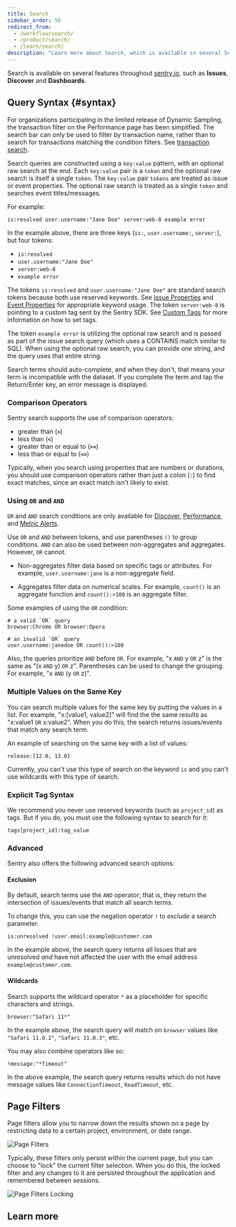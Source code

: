 ```yaml
---
title: Search
sidebar_order: 50
redirect_from:
  - /workflow/search/
  - /product/search/
  - /learn/search/
description: "Learn more about Search, which is available in several Sentry features."
---
```


Search is available on several features throughout [sentry.io](https://sentry.io), such as **Issues**, **Discover** and **Dashboards**.

## Query Syntax {#syntax}

<Note>

For organizations participating in the limited release of Dynamic Sampling, the transaction filter on the Performance page has been simplified. The search bar can only be used to filter by transaction name, rather than to search for transactions matching the condition filters. See [transaction search](/product/performance/filters-display/#filtering-transactions).

</Note>

Search queries are constructed using a `key:value` pattern, with an optional raw search at the end. Each `key:value` pair is a `token` and the optional raw search is itself a single `token`. The `key:value` pair `tokens` are treated as issue or event properties. The optional raw search is treated as a single `token` and searches event titles/messages.

For example:

```
is:resolved user.username:"Jane Doe" server:web-8 example error
```

In the example above, there are three keys (`is:`, `user.username:`, `server:`), but four tokens:

- `is:resolved`
- `user.username:"Jane Doe"`
- `server:web-8`
- `example error`

The tokens `is:resolved` and `user.username:"Jane Doe"` are standard search tokens because both use reserved keywords. See [Issue Properties](/product/sentry-basics/search/searchable-properties/#issue-properties) and [Event Properties](/product/sentry-basics/search/searchable-properties/#event-properties) for appropriate keyword usage. The token `server:web-8` is pointing to a custom tag sent by the Sentry SDK. See [Custom Tags](/product/sentry-basics/search/searchable-properties/#custom-tags) for more information on how to set tags.

The token `example error` is utilizing the optional raw search and is passed as part of the issue search query (which uses a CONTAINS match similar to SQL). When using the optional raw search, you can provide _one_ string, and the query uses that entire string.

Search terms should auto-complete, and when they don't, that means your term is incompatible with the dataset. If you complete the term and tap the Return/Enter key, an error message is displayed.

### Comparison Operators

Sentry search supports the use of comparison operators:

- greater than (**`>`**)
- less than (**`<`**)
- greater than or equal to (**`>=`**)
- less than or equal to (**`<=`**)

Typically, when you search using properties that are numbers or durations, you should use comparison operators rather than just a colon (`:`) to find exact matches, since an exact match isn't likely to exist.

### Using `OR` and `AND`

<Note>

`OR` and `AND` search conditions are only available for [Discover](/product/discover-queries/), [Performance](/product/performance/), and [Metric Alerts](/product/alerts-notifications/metric-alerts/).

</Note>

Use `OR` and `AND` between tokens, and use parentheses `()` to group conditions. `AND` can also be used between non-aggregates and aggregates. However, `OR` cannot.

- Non-aggregates filter data based on specific tags or attributes. For example, `user.username:jane` is a non-aggregate field.

- Aggregates filter data on numerical scales. For example, `count()` is an aggregate function and `count():>100` is an aggregate filter.

Some examples of using the `OR` condition:

```
# a valid `OR` query
browser:Chrome OR browser:Opera

# an invalid `OR` query
user.username:janedoe OR count():>100
```

Also, the queries prioritize `AND` before `OR`. For example, "x `AND` y `OR` z" is the same as "(x `AND` y) `OR` z". Parentheses can be used to change the grouping. For example, "x `AND` (y `OR` z)".

### Multiple Values on the Same Key

You can search multiple values for the same key by putting the values in a list. For example, "x:[value1, value2]" will find the the same results as "x:value1 `OR` x:value2". When you do this, the search returns issues/events that match any search term.

An example of searching on the same key with a list of values:

```
release:[12.0, 13.0]
```

Currently, you can't use this type of search on the keyword `is` and you can't use wildcards with this type of search.

### Explicit Tag Syntax

We recommend you never use reserved keywords (such as `project_id`) as tags. But if you do, you must use the following syntax to search for it:

```
tags[project_id]:tag_value
```

### Advanced

Sentry also offers the following advanced search options:

#### Exclusion

By default, search terms use the `AND` operator; that is, they return the intersection of issues/events that match all search terms.

To change this, you can use the negation operator `!` to _exclude_ a search parameter.

```
is:unresolved !user.email:example@customer.com
```

In the example above, the search query returns all Issues that are unresolved _and_ have not affected the user with the email address `example@customer.com`.

#### Wildcards

Search supports the wildcard operator `*` as a placeholder for specific characters and strings.

```
browser:"Safari 11*"
```

In the example above, the search query will match on `browser` values like `"Safari 11.0.2"`, `"Safari 11.0.3"`, etc.

You may also combine operators like so:

```
!message:"*Timeout"
```

In the above example, the search query returns results which do not have message values like `ConnectionTimeout`, `ReadTimeout`, etc.

## Page Filters

Page filters allow you to narrow down the results shown on a page by restricting data to a certain project, environment, or date range.

![Page Filters](search-page-filters.png)

Typically, these filters only persist within the current page, but you can choose to "lock" the current filter selection. When you do this, the locked filter and any changes to it are persisted throughout the application and remembered between sessions.

![Page Filters Locking](search-page-filters-lock.png)

## Learn more

<PageGrid />
